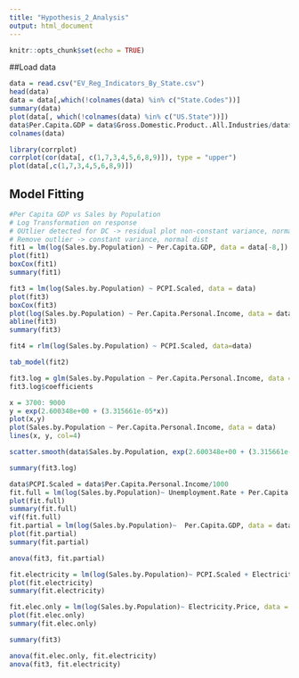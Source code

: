 ```yaml
---
title: "Hypothesis_2_Analysis"
output: html_document
---
```


```r
knitr::opts_chunk$set(echo = TRUE)
```

##Load data
```r
data = read.csv("EV_Reg_Indicators_By_State.csv")
head(data)
data = data[,which(!colnames(data) %in% c("State.Codes"))]
summary(data)
plot(data[, which(!colnames(data) %in% c("US.State"))])
data$Per.Capita.GDP = data$Gross.Domestic.Product..All.Industries/data$Population*10^5
colnames(data)

library(corrplot)
corrplot(cor(data[, c(1,7,3,4,5,6,8,9)]), type = "upper")
plot(data[,c(1,7,3,4,5,6,8,9)])
```

## Model Fitting

```r
#Per Capita GDP vs Sales by Population
# Log Transformation on response
# OUtlier detected for DC -> residual plot non-constant variance, normal dist
# Remove outlier -> constant variance, normal dist
fit1 = lm(log(Sales.by.Population) ~ Per.Capita.GDP, data = data[-8,])
plot(fit1)
boxCox(fit1)
summary(fit1)
```

```r

fit3 = lm(log(Sales.by.Population) ~ PCPI.Scaled, data = data)
plot(fit3)
boxCox(fit3)
plot(log(Sales.by.Population) ~ Per.Capita.Personal.Income, data = data)
abline(fit3)
summary(fit3)

fit4 = rlm(log(Sales.by.Population) ~ PCPI.Scaled, data=data)

tab_model(fit2)

fit3.log = glm(Sales.by.Population ~ Per.Capita.Personal.Income, data = data, family = poisson)
fit3.log$coefficients

x = 3700: 9000
y = exp(2.600348e+00 + (3.315661e-05*x))
plot(x,y)
plot(Sales.by.Population ~ Per.Capita.Personal.Income, data = data)
lines(x, y, col=4)

scatter.smooth(data$Sales.by.Population, exp(2.600348e+00 + (3.315661e-05*data$Per.Capita.Personal.Income)))

summary(fit3.log)
```

```r
data$PCPI.Scaled = data$Per.Capita.Personal.Income/1000
fit.full = lm(log(Sales.by.Population)~ Unemployment.Rate + Per.Capita.GDP + PCPI.Scaled, data = data)
plot(fit.full)
summary(fit.full)
vif(fit.full)
fit.partial = lm(log(Sales.by.Population)~  Per.Capita.GDP, data = data)
plot(fit.partial)
summary(fit.partial)

anova(fit3, fit.partial)
```

```r
fit.electricity = lm(log(Sales.by.Population)~ PCPI.Scaled + Electricity.Price, data = data)
plot(fit.electricity)
summary(fit.electricity)

fit.elec.only = lm(log(Sales.by.Population)~ Electricity.Price, data = data)
plot(fit.elec.only)
summary(fit.elec.only)

summary(fit3)

anova(fit.elec.only, fit.electricity)
anova(fit3, fit.electricity)
```

